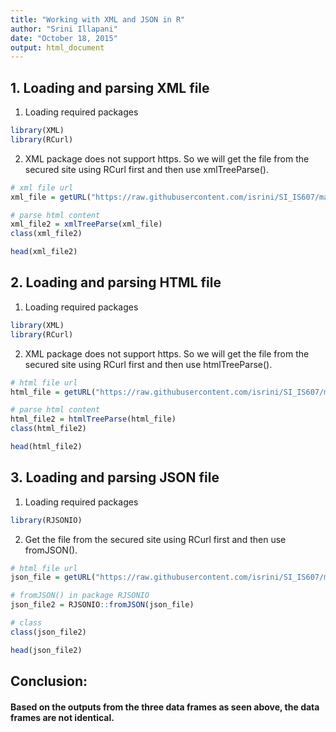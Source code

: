 ```yaml
---
title: "Working with XML and JSON in R"
author: "Srini Illapani"
date: "October 18, 2015"
output: html_document
---
```


## 1. Loading and parsing XML file

1. Loading required packages

```r
library(XML)
library(RCurl)
```

2. XML package does not support https. So we will get the file from the secured site
using RCurl first and then use xmlTreeParse(). 

```r
# xml file url
xml_file = getURL("https://raw.githubusercontent.com/isrini/SI_IS607/master/books.xml")

# parse html content
xml_file2 = xmlTreeParse(xml_file)
class(xml_file2)

head(xml_file2)

```


## 2. Loading and parsing HTML file

1. Loading required packages

```r
library(XML)
library(RCurl)
```

2. XML package does not support https. So we will get the file from the secured site
using RCurl first and then use htmlTreeParse().  

```r
# html file url
html_file = getURL("https://raw.githubusercontent.com/isrini/SI_IS607/master/books.html")

# parse html content
html_file2 = htmlTreeParse(html_file)
class(html_file2)

head(html_file2)

```



## 3. Loading and parsing JSON file

1. Loading required packages

```r
library(RJSONIO)
```

2. Get the file from the secured site using RCurl first and then use fromJSON().  

```r
# html file url
json_file = getURL("https://raw.githubusercontent.com/isrini/SI_IS607/master/books.json")

# fromJSON() in package RJSONIO
json_file2 = RJSONIO::fromJSON(json_file)

# class
class(json_file2)

head(json_file2)
```


## Conclusion:

#### Based on the outputs from the three data frames as seen above, the data frames are not identical.  
  
  


